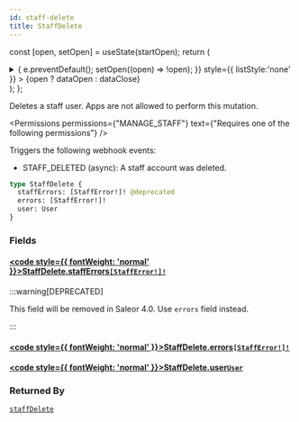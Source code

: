 ```yaml
---
id: staff-delete
title: StaffDelete
---
```






const [open, setOpen] = useState(startOpen);
return (
<details {...(open ? { open: true } : {})} className="details" style={{ border:'none', boxShadow:'none', background:'var(--ifm-background-color)' }}>
<summary
onClick={(e) => {
e.preventDefault();
setOpen((open) => !open);
}}
style={{ listStyle:'none' }} >
{open ? dataOpen : dataClose}
</summary>
{open && children}
</details>
);
};

Deletes a staff user. Apps are not allowed to perform this mutation.


<Permissions permissions={"MANAGE_STAFF"} text={"Requires one of the following permissions"} />


Triggers the following webhook events:

- STAFF_DELETED (async): A staff account was deleted.

```graphql
type StaffDelete {
  staffErrors: [StaffError!]! @deprecated
  errors: [StaffError!]!
  user: User
}
```

### Fields

#### [<code style={{ fontWeight: 'normal' }}>StaffDelete.<b>staffErrors</b></code>](#)<Bullet />[`[StaffError!]!`](../../../api-reference/users/objects/staff-error.mdx) <Badge class="badge badge--deprecated badge--secondary" text="deprecated"/> <Badge class="badge badge--secondary" text="non-null"/> <Badge class="badge badge--secondary" text="object"/> <Badge class="badge badge--secondary" text="users"/>

:::warning[DEPRECATED]

This field will be removed in Saleor 4.0. Use `errors` field instead.

:::

#### [<code style={{ fontWeight: 'normal' }}>StaffDelete.<b>errors</b></code>](#)<Bullet />[`[StaffError!]!`](../../../api-reference/users/objects/staff-error.mdx) <Badge class="badge badge--secondary" text="non-null"/> <Badge class="badge badge--secondary" text="object"/> <Badge class="badge badge--secondary" text="users"/>

#### [<code style={{ fontWeight: 'normal' }}>StaffDelete.<b>user</b></code>](#)<Bullet />[`User`](../../../api-reference/users/objects/user.mdx) <Badge class="badge badge--secondary" text="object"/> <Badge class="badge badge--secondary" text="users"/>

### Returned By

[`staffDelete`](../../../api-reference/users/mutations/staff-delete.mdx) <Badge class="badge badge--secondary" text="mutation"/>

